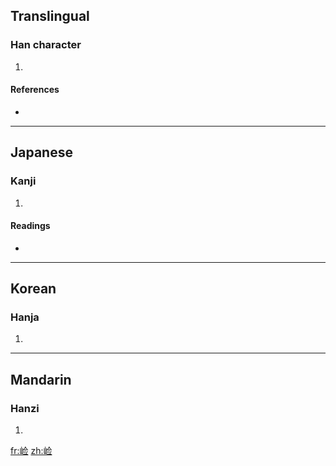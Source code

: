 {{also|嶮}}
==Translingual==

===Han character===
{{Han char|rn=46|rad=山|as=07|sn=10|four=|canj=山人一一 (UOMM)}}

# {{defn|Han|sort=山07}}

====References====
* {{Han ref|kx=0312.301|hdz=10775.071|uh=5D04|ud=23812}}

----

==Japanese==

===Kanji===
{{ja-kanji|grade=|rs=山07}}

# {{defn|Japanese|sort=山07}}

====Readings====
* {{ja-readings|on=[[けん]] (ken)|kun=[[けわしい]] (kewashii)}}

----

==Korean==

===Hanja===
{{ko-hanja|hangeul=험|rv=heom|mr=hŏm}}

# {{defn|Korean|sort=山07}}

----

==Mandarin==

===Hanzi===
{{cmn-hanzi|tra=嶮|pin=[[xiǎn]] ([[xian3]])|wg=hsien<sup>3</sup>}}

# {{defn|Mandarin|sort=山07}}

[[fr:崄]]
[[zh:崄]]